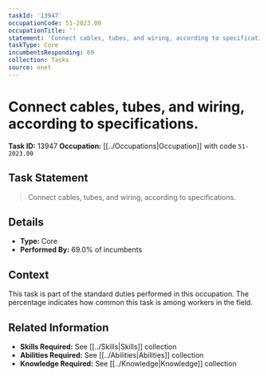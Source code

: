 ```yaml
---
taskId: '13947'
occupationCode: 51-2023.00
occupationTitle: ''
statement: 'Connect cables, tubes, and wiring, according to specifications.'
taskType: Core
incumbentsResponding: 69
collection: Tasks
source: onet
---
```

# Connect cables, tubes, and wiring, according to specifications.

**Task ID:** 13947
**Occupation:** [[../Occupations|Occupation]] with code `51-2023.00`

## Task Statement

> Connect cables, tubes, and wiring, according to specifications.

## Details

- **Type:** Core
- **Performed By:** 69.0% of incumbents

## Context

This task is part of the standard duties performed in this occupation. The percentage indicates how common this task is among workers in the field.

## Related Information

- **Skills Required:** See [[../Skills|Skills]] collection
- **Abilities Required:** See [[../Abilities|Abilities]] collection
- **Knowledge Required:** See [[../Knowledge|Knowledge]] collection
